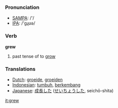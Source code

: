 === Pronunciation ===
*[[w:SAMPA|SAMPA]]: /'/
*[[w:IPA|IPA]]: /'gɻʊə/

=== Verb ===

'''grew'''

# past tense of to [[grow]]

=== Translations ===
*[[Dutch]]: [[groeide]], [[groeiden]]
*[[Indonesian]]: [[tumbuh]], [[kembang|berkembang]]
*[[Japanese]]: [[成長]]した ([[せいちょう]]した, seichō-shita)

[[it:grew]]